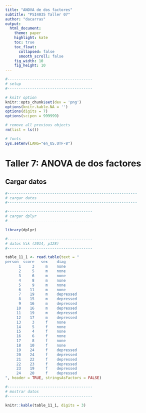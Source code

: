 ```yaml
---
title: "ANOVA de dos factores"
subtitle: "PSI4035 Taller 07"
author: "dacarras"
output:
  html_document:
    theme: paper
    highlight: kate
    toc: true
    toc_float:
      collapsed: false
      smooth_scroll: false
    fig_width: 10 
    fig_height: 10 
---
```


<style>
  .main-container {
    max-width: 1600px !important;
  }
  .list-group-item.active, 
  .list-group-item.active:focus, 
  .list-group-item.active:hover {
    background-color: #373334;
  }
</style>


```r
#--------------------------------------
# setup
#--------------------------------------

# knitr option
knitr::opts_chunk$set(dev = 'png')
options(knitr.kable.NA = '')
options(digits = 7)
options(scipen = 999999)

# remove all previous objects
rm(list = ls())

# fonts
Sys.setenv(LANG="en_US.UTF-8")


```

# Taller 7: ANOVA de dos factores

## Cargar datos

```r

#----------------------------------------------------------
# cargar datos
#----------------------------------------------------------

#--------------------------------------
# cargar dplyr
#--------------------------------------

library(dplyr)

#--------------------------------------
# datos Vik (2014, p128)
#--------------------------------------

table_11_1 <- read.table(text = "
person  score   sex    diag
      1     3     m    none
      2     5     m    none
      3     6     m    none
      4     8     m    none
      5     9     m    none
      6    11     m    none
      7    19     m    depressed
      8    15     m    depressed
      9    16     m    depressed
     10    16     m    depressed
     11    19     m    depressed
     12    17     m    depressed
     13     3     f    none
     14     5     f    none
     15     4     f    none
     16     6     f    none
     17     8     f    none
     18    10     f    none
     19    24     f    depressed
     20    24     f    depressed
     21    22     f    depressed
     22    23     f    depressed
     23    19     f    depressed
     24    20     f    depressed
", header = TRUE, stringsAsFactors = FALSE)

#--------------------------------------
# mostrar datos
#--------------------------------------

knitr::kable(table_11_1, digits = 3)

```